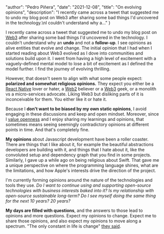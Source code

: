 
  "author": "Pedro Piñera",
  "date": "2021-12-08",
  "title": "On evolving opinions",
  "description": "I recently came across a tweet that suggested me to undo my blog post on Web3 after sharing some bad things I'd uncovered in the technology.\nI couldn't understand why a..."
}




I recently came across a tweet that suggested me to undo my blog post on [Web3](/2021/11/29/exploring-web3) after sharing some bad things I'd uncovered in the technology.
I couldn't understand why an **undo** and not a **follow-up**.
I see opinions as alive entities that evolve and change.
The initial opinion that I had when I started reading about Web3 evolved as I dove into communities and solutions build upon it.
I went from having a high level of excitement with a vaguely-defined mental model to lose a bit of excitement as I defined the model further.
I find the journey of evolving thrilling.

However, that doesn't seem to align with what some people expect:
**polarized and somewhat religious opinions.**
They expect you either be a [React Native](https://reactnative.dev/) lover or hater,
a [Web2](https://en.wikipedia.org/wiki/Web_2.0) believer or a [Web3](https://web3.foundation/) geek,
or a monolith vs a micro-services advocate.
Liking Web3 but disliking parts of it is inconceivable for them.
You either like it or hate it.

Because I **don't want to be biased by my own static opinions**,
I avoid engaging in these discussions and keep and open mindset.
Moreover,
since I [value openness](/about) and I enjoy sharing my learnings and opinions,
that sometimes means seeing seemingly contradictory opinions at different points in time.
And that's completely fine.

**My opinions** about Javascript development have been a roller coaster.
There are things that I like about it,
for example the beautiful abstractions developers are building with it,
and things that I hate about it,
like the convoluted setup and dependency graph that you find in some projects.
Similarly,
I gave up a while ago on being religious about Swift.
That gave me a unique perspective on where the programming language shines,
what are the limitations,
and how Apple's interests drive the direction of the project.

I'm currently forming opinions around the nature of the technologies and tools they use.
_Do I want to continue using and supporting open-source technologies with business interests baked into it?
Is my relationship with open-source sustainable long-term?
Do I see myself doing the same thing for the next 10 years? 20 years?_

**My days are filled with questions**,
and the answers to those lead to opinions and more questions.
Expect my opinions to change.
Expect me to share those opinions,
and also expect my opinions to move along a spectrum.
"The only constant in life is change" [they said](https://arapahoelibraries.org/blogs/post/the-only-constant-in-life-is-change-heraclitus/#:~:text=One%20constant%20since%20the%20beginning,change%20is%20also%20a%20constant.&text=When%20that%20fear%20of%20change,becomes%20a%20phobia%2C%20particularly%20Metathesiophobia.).

    